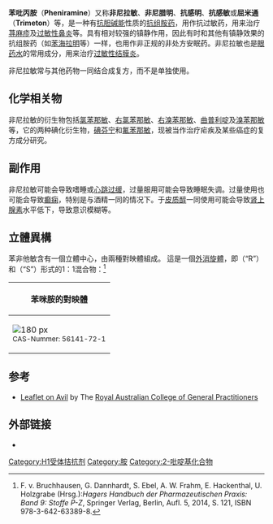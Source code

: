 {{Drugbox
| Watchedfields = changed
| verifiedrevid = 464200398
| IUPAC_name = ''N'',''N''-dimethyl-3-phenyl-3-pyridin-2-yl-propan-1-amine
| image = (RS)-Pheniramin Structural Formula V1.svg
<!--Clinical data-->
| tradename = 
| Drugs.com = {{drugs.com|international|pheniramine}}
| MedlinePlus = a606008
| pregnancy_AU = A
| pregnancy_US = C
| legal_status =  
| routes_of_administration = 口服、[[注射|注射]]（[[肌注|肌注]]或缓慢[[静注|静注]]）或局部使用（眼药或鼻药）
<!--Pharmacokinetic data-->
| bioavailability =  
| protein_bound =  
| metabolism = [[肝脏|肝脏]] [[羟基化|羟基化]]、[[去甲基|去甲基]]及[[葡萄糖醛酸化|葡萄糖醛酸化]]
| elimination_half-life =  
| excretion = [[肾脏|肾脏]]
<!--Identifiers-->
| IUPHAR_ligand = 7267
| CAS_number_Ref = {{cascite|correct|??}}
| CAS_number = 86-21-5
| ATC_prefix = D04
| ATC_suffix = AA16
| ATC_supplemental = {{ATC|R06|AB05}}
| PubChem = 4761
| DrugBank_Ref = {{drugbankcite|correct|drugbank}}
| DrugBank = DB01620
| ChemSpiderID_Ref = {{chemspidercite|correct|chemspider}}
| ChemSpiderID = 4597
| UNII_Ref = {{fdacite|correct|FDA}}
| UNII = 134FM9ZZ6M
| KEGG_Ref = {{keggcite|correct|kegg}}
| KEGG = D08355
| ChEMBL_Ref = {{ebicite|correct|EBI}}
| ChEMBL = 1193
<!--Chemical data-->
| C=16 | H=20 | N=2
| molecular_weight = 240.343 g/mol
| smiles = n1ccccc1C(c2ccccc2)CCN(C)C
| StdInChI_Ref = {{stdinchicite|correct|chemspider}}
| StdInChI = 1S/C16H20N2/c1-18(2)13-11-15(14-8-4-3-5-9-14)16-10-6-7-12-17-16/h3-10,12,15H,11,13H2,1-2H3
| StdInChIKey_Ref = {{stdinchicite|correct|chemspider}}
| StdInChIKey = IJHNSHDBIRRJRN-UHFFFAOYSA-N
}}

{{medical}}

'''苯吡丙胺'''（'''Pheniramine'''）又称'''非尼拉敏'''、'''非尼腊明'''、'''抗感明'''、'''抗感敏'''或'''屈米通'''（'''Trimeton'''）等，是一种有[[抗胆碱能|抗胆碱能]]性质的[[抗组胺药|抗组胺药]]，用作抗过敏药，用来治疗[[荨麻疹|荨麻疹]]及[[过敏性鼻炎|过敏性鼻炎]]等。具有相对较强的镇静作用，因此有时和其他有镇静效果的抗组胺药（如[[苯海拉明|苯海拉明]]等）一样，也用作非正规的非处方安眠药。非尼拉敏也是[[眼药水|眼药水]]的常用成分，用来治疗[[过敏性结膜炎|过敏性结膜炎]]。

非尼拉敏常与其他药物一同结合成复方，而不是单独使用。

==化学相关物==
非尼拉敏的衍生物包括[[氯苯那敏|氯苯那敏]]、[[右氯苯那敏|右氯苯那敏]]、[[右溴苯那敏|右溴苯那敏]]、[[曲普利啶|曲普利啶]]及[[溴苯那敏|溴苯那敏]]等，它的两种碘化衍生物，[[碘芬宁|碘芬宁]]和[[氟苯那敏|氟苯那敏]]，现被当作治疗疟疾及某些癌症的复方成分研究。

==副作用==
非尼拉敏可能会导致嗜睡或[[心跳过缓|心跳过缓]]，过量服用可能会导致睡眠失调。过量使用也可能会导致[[癫痫|癫痫]]，特别是与酒精一同的情况下。于[[皮质醇|皮质醇]]一同使用可能会导致[[肾上腺素|肾上腺素]]水平低下，导致意识模糊等。

== 立體異構 ==
苯非他敏含有一個立體中心，由兩種對映體組成。 這是一個[[外消旋體|外消旋體]]，即（“R”）和（“S”）形式的1：1混合物：<ref name="Hager">F. v. Bruchhausen, G. Dannhardt, S. Ebel, A. W. Frahm, E. Hackenthal, U. Holzgrabe (Hrsg.):'' Hagers Handbuch der Pharmazeutischen Praxis: Band 9: Stoffe P-Z'', Springer Verlag, Berlin, Aufl. 5, 2014, S. 121, ISBN  978-3-642-63389-8.</ref>
{| class="wikitable" style="text-align:center"
|- class="hintergrundfarbe6"
! colspan="2"| 苯咪胺的對映體
|-
| [[File:(R)-Pheniramin_Structural_Formula_V1.svg|180 px]]<br /><small> CAS-Nummer: 56141-72-1</small>
| [[File:(S)-Pheniramin_Structural_Formula_V1.svg|180 px]]<br /><small> CAS-Nummer: 23201-92-5</small>
|}

==参考==
* [https://web.archive.org/web/20090806154413/http://www.racgp.org.au/cmi/swcavilt.pdf Leaflet on Avil] by The [[Royal_Australian_College_of_General_Practitioners|Royal Australian College of General Practitioners]]

==外部链接==
*{{MedlinePlusEncyclopedia|002529|Pheniramine overdose}}

{{Antihistamines}}
{{Hallucinogens}}
{{Histaminergics}}
{{Serotonergics}}
{{Hypnotics_and_sedatives}}

[[Category:H1受体拮抗剂|Category:H1受体拮抗剂]]
[[Category:胺|Category:胺]]
[[Category:2-吡啶基化合物|Category:2-吡啶基化合物]]